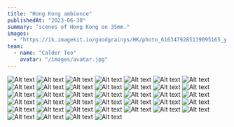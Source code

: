 ```yaml
---
title: "Hong Kong ambience"
publishedAt: "2023-06-30"
summary: "scenes of Hong Kong on 35mm."
images:
  - "https://ik.imagekit.io/goodgrainys/HK/photo_6163479285139095165_y.jpg"
team:
  - name: "Calder Teo"
    avatar: "/images/avatar.jpg"
---
```

![Alt text](https://ik.imagekit.io/goodgrainys/HK/000074640002.jpg)
![Alt text](https://ik.imagekit.io/goodgrainys/HK/000074640005.jpg)
![Alt text](https://ik.imagekit.io/goodgrainys/HK/000074640009.jpg)
![Alt text](https://ik.imagekit.io/goodgrainys/HK/000074640010.jpg)
![Alt text](https://ik.imagekit.io/goodgrainys/HK/000074640011.jpg)
![Alt text](https://ik.imagekit.io/goodgrainys/HK/000074640013.jpg)
![Alt text](https://ik.imagekit.io/goodgrainys/HK/000074640014.jpg)
![Alt text](https://ik.imagekit.io/goodgrainys/HK/000074640015.jpg)
![Alt text](https://ik.imagekit.io/goodgrainys/HK/000074640019.jpg)
![Alt text](https://ik.imagekit.io/goodgrainys/HK/000074640021.jpg)
![Alt text](https://ik.imagekit.io/goodgrainys/HK/000074640024.jpg)
![Alt text](https://ik.imagekit.io/goodgrainys/HK/000074640025.jpg)
![Alt text](https://ik.imagekit.io/goodgrainys/HK/000074640028.jpg)
![Alt text](https://ik.imagekit.io/goodgrainys/HK/000074640029.jpg)
![Alt text](https://ik.imagekit.io/goodgrainys/HK/000074640031.jpg)
![Alt text](https://ik.imagekit.io/goodgrainys/HK/000074640032.jpg)
![Alt text](https://ik.imagekit.io/goodgrainys/HK/000074640034.jpg)
![Alt text](https://ik.imagekit.io/goodgrainys/HK/000074640035.jpg)
![Alt text](https://ik.imagekit.io/goodgrainys/HK/000074640036.jpg)
![Alt text](https://ik.imagekit.io/goodgrainys/HK/000074650006-2.jpg)
![Alt text](https://ik.imagekit.io/goodgrainys/HK/000074650007-2.jpg)
![Alt text](https://ik.imagekit.io/goodgrainys/HK/000074650008.jpg)
![Alt text](https://ik.imagekit.io/goodgrainys/HK/000074650012-2.jpg)
![Alt text](https://ik.imagekit.io/goodgrainys/HK/000074650015-2.jpg)
![Alt text](https://ik.imagekit.io/goodgrainys/HK/000074650016-2.jpg)
![Alt text](https://ik.imagekit.io/goodgrainys/HK/000074650022.jpg)
![Alt text](https://ik.imagekit.io/goodgrainys/HK/000074650023.jpg)
![Alt text](https://ik.imagekit.io/goodgrainys/HK/000074650024.jpeg)
![Alt text](https://ik.imagekit.io/goodgrainys/HK/000074650026-2.jpg)
![Alt text](https://ik.imagekit.io/goodgrainys/HK/000074650027.jpg)
![Alt text](https://ik.imagekit.io/goodgrainys/HK/000074660006.jpg)
![Alt text](https://ik.imagekit.io/goodgrainys/HK/000074660008.jpg)
![Alt text](https://ik.imagekit.io/goodgrainys/HK/000074660009.jpg)
![Alt text](https://ik.imagekit.io/goodgrainys/HK/000074660010.jpg)
![Alt text](https://ik.imagekit.io/goodgrainys/HK/000074660011.jpg)
![Alt text](https://ik.imagekit.io/goodgrainys/HK/000074660012.jpg)
![Alt text](https://ik.imagekit.io/goodgrainys/HK/000074660028.jpg)
![Alt text](https://ik.imagekit.io/goodgrainys/HK/photo_6161227485325411241_y.jpg)
![Alt text](https://ik.imagekit.io/goodgrainys/HK/photo_6163479285139095165_y.jpg)
